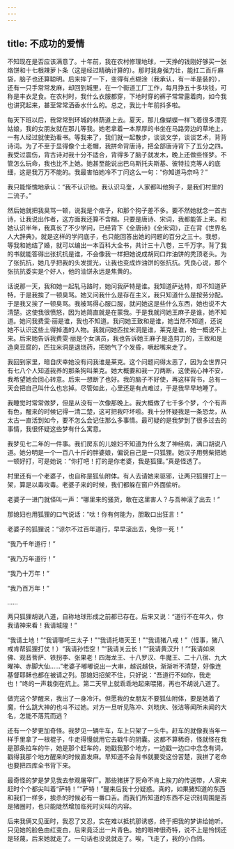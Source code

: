 ```yaml
---
---
---
```

title: 不成功的爱情
---

不知现在是否应该满意了。十年前，我在农村修理地球，一天挣的钱刚好够买一张烙饼和十七根辣萝卜条（这是经过精确计算的）。那时我身强力壮，能扛二百斤麻袋，脑子也还算聪明。后来摔了一下，变得有点糊涂（我承认，有一半是装的），还有一只手常常发麻，却回到城里，在一个街道工厂工作，每月挣五十多块钱，可称是丰衣足食。在农村时，我什么衣服都穿，下地时穿的裤子常常露着肉，如今我也讲究起来，甚至常常洒香水什么的。总之，我比十年前抖多啦。

每天下班以后，我常常到环城的林荫道上去。夏天，那儿像蝴蝶一样飞着很多漂亮姑娘，我的女朋友就在那儿等我。她老拿着一本厚厚的书坐在马路旁边的草地上，一有人经过就使劲看书。等我来了，我们就一起散步，谈谈文学，谈谈艺术，背背诗词。为了不至于显得像个土老帽，我拼命背唐诗，把全部唐诗背下了五分之四。我受过震伤，背古诗对我十分不适合，背得多了脑子就发木，晚上还做些怪梦。不管怎么玩命，我也比不上她。她甚至能说出巴乌斯托夫斯基、彼特拉克等人的底细，这是我万万不能的。我最害怕她冷不丁问这么一句：“你知道马奈吗？”

我只能惭愧地承认：“我不认识他。我认识马奎，人家都叫他狗子，是我们村里的二流子。”

然后她就把我臭骂一顿，说我是个痞子，和那个狗子差不多。要不然她就念一首古诗，让我说出作者，这方面我还算不含糊。只要是唐诗、宋词，我都能答上来。和她认识半年，我真长了不少学问，已经背下《全唐诗》《全宋词》，正在背《世界名人大辞典》。就是这样的学问底子，也只能回答出她的问题的百分之三十。我想，等我和她结了婚，就可以编出一本百科大全书，共计三十八卷，三千万字。背了我的书就能答得出张抗抗是谁，不会像我一样把她说成胡同口炸油饼的秃顶老头。为了张抗抗，她几乎把我的头发拔光，让我也变成炸油饼的张抗抗。凭良心说，那个张抗抗委实是个好人，他的油饼永远是焦黄的。

话说那一天，我和她一起轧马路时，她问我萨特是谁。我知道萨达特，却不知道萨特，于是我挨了一顿臭骂。她又问我什么是存在主义，我只知道什么是按劳分配。于是我又挨了一顿臭骂。我被骂得心服口服，就问她这是些什么东西，她也说不大清楚。这使我很愤怒，因为她简直就是在蒙我。于是我就问她王麻子是谁，她不知道。她问我费雯·丽是谁，我也不知道。我问她王致和是谁，她当然不知道，还说她不认识这些土得掉渣的人物。我就问她匹拉米洞是谁，莱克是谁，她一概说不上来。后来她告诉我费雯·丽是个女演员，我也告诉她王麻子是造剪刀的，王致和是造臭豆腐的，匹拉米洞是退烧药，把她气了个发昏，噘起嘴来走了。

我回到家里，暗自庆幸她没有问我谁是莱克。这个问题问得太恶了，因为全世界只有七八个人知道我养的那条狗叫莱克。她大概要和我一刀两断，这使我心神不安，我希望她会回心转意。后来一想断了也好。我的脑子不好使，再这样背书，总有一天会把自己叫什么也忘掉。尽管如此，心里还是有点难过，于是我早早地睡了。

我睡觉时常常做梦，但是从没有一次像那晚上。我大概做了七千多个梦，个个有声有色，醒来的时候记得一清二楚，这可把我吓坏啦。我十分怀疑我是一条恐龙，从太古一直活到如今，要不怎么会记住那么多事情。最可疑的是我梦到了很多过去的事情，我很怀疑这些梦有什么寓意。

我梦见七二年的一件事。我们房东的儿媳妇不知道为什么发了神经病，满口胡说八道。她分明是一个一百八十斤的胖婆娘，偏说自己是一只狐狸。她汉子用劈柴把她一顿好打，可是她说：“你打吧！打的是你老婆，我是狐狸。”真是怪透了。

村里还有一个老婆子，也自称是狐仙附体。有人去请她来驱邪，让两只狐狸打上一架，算是以毒攻毒。老婆子来的时候，我们都躲在窗户外面偷听。

老婆子一进门就怪叫一声：“哪里来的骚货，敢在这里害人？与吾神滚了出去！”

那媳妇也用狐狸的口气说话：“呔！你有何能为，胆敢口出狂言！”

老婆子的狐狸说：“谅尔不过百年道行，早早滚出去，免你一死！”

“我乃千年道行！”

“我乃万年道行！”

“我乃十万年！”

“我乃百万年！”

……

两只狐狸胡说八道，自称地球形成之前都已存在。后来又说：“道行不在年久，你我请神来看！我请城隍！”

“我请土地！”“我请哪吒三太子！”“我请托塔天王！”“我请猪八戒！”（怪事，猪八戒肯帮狐狸打仗！）“我请孙悟空！”“我请关云长！”“我请黄汉升！”“我请如来佛、观音菩萨、铁拐李、张果老！四海龙王、十八罗汉、牛魔王、二十八宿、九大曜神、赤脚大仙……”老婆子嘟嘟说出一大串，越说越快，渐渐听不清楚，好像连基督耶稣也都在被请之列。那媳妇招架不住，只好说：“吾道行不如你，我走也！”咚的一声栽倒在炕上。第二天早上就乖乖地起来喂猪，再也不胡说八道了。

做完这个梦醒来，我出了一身冷汗。但愿我的女朋友不要狐仙附体，要是她着了魔，什么跳大神的也斗不过她。对方一旦听见陈冲、刘晓庆、张洁等闻所未闻的大名，怎能不落荒而逃？

还有一个梦更加奇怪。我梦见一辆牛车，车上只架了一头牛。赶车的就像我当年一样手里拿了一根棍子，牛走得慢就用它去戳牛的阴囊。这都不算稀奇，怪就怪在我是那条拉车的牛，她是那个赶车的，她戳我那个地方，一边戳一边口中念念有词，戳得我那个地方醒来的时候直发麻。早知道不会背书就要受这份苦楚，我拼了老命也要把四库全书背下来。

最奇怪的梦是梦见我去参观屠宰厂。那些猪拼了死命不肯上挨刀的传送带，人家来赶时个个都尖叫着“萨特！”“萨特！”醒来后我十分疑惑。真的，如果猪知道的东西和我们一样多，挨杀的时候必有一番口舌。而我们所知道的东西不足识别周围是否是猪圈时，也只能陡然增加临死时尖叫的内容。

后来我俩又见面时，我忍了又忍，实在难以抵抗那诱惑，终于把我的梦讲给她听。只见她的脸色由红变白，后来竟泛出一片青色。她的眼神很奇特，说不上是怜悯还是轻蔑，后来她就走了。一句话也没说就走了。唉，飞走了，我的小白鸽。